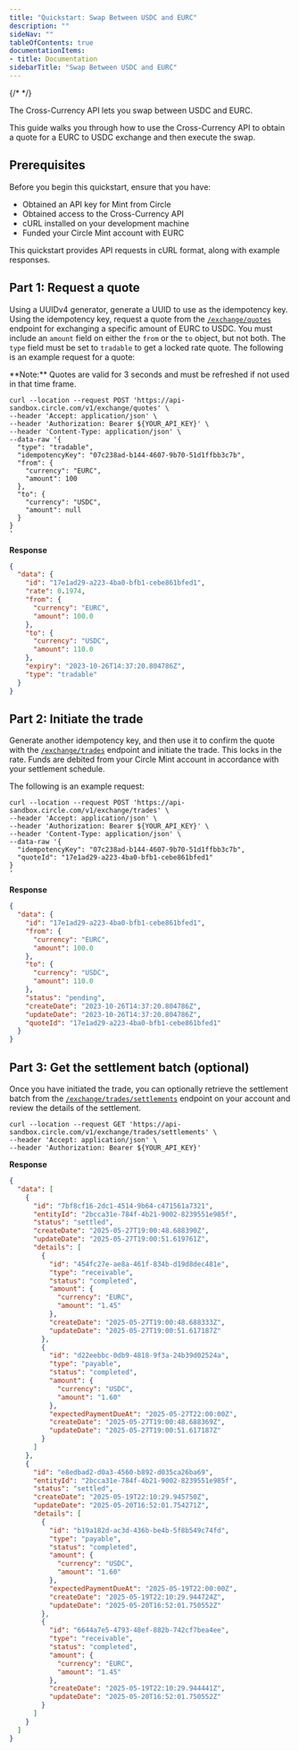 ```yaml
---
title: "Quickstart: Swap Between USDC and EURC"
description: ""
sideNav: ""
tableOfContents: true
documentationItems: 
- title: Documentation
sidebarTitle: "Swap Between USDC and EURC"
---
```


{/* <!-- markdownlint-disable MD036 --> */}

The Cross-Currency API lets you swap between USDC and EURC.

This guide walks you through how to use the Cross-Currency API to obtain a quote
for a EURC to USDC exchange and then execute the swap.

## Prerequisites

Before you begin this quickstart, ensure that you have:

- Obtained an API key for Mint from Circle
- Obtained access to the Cross-Currency API
- cURL installed on your development machine
- Funded your Circle Mint account with EURC

This quickstart provides API requests in cURL format, along with example
responses.

## Part 1: Request a quote

Using a UUIDv4 generator, generate a UUID to use as the idempotency key. Using
the idempotency key, request a quote from the
[`/exchange/quotes`](/api-reference/circle-mint/cross-currency/get-quote)
endpoint for exchanging a specific amount of EURC to USDC. You must include an
`amount` field on either the `from` or the `to` object, but not both. The `type`
field must be set to `tradable` to get a locked rate quote. The following is an
example request for a quote:

<Note>
**Note:** Quotes are valid for 3 seconds and must be refreshed if not used in
that time frame.
</Note>

```shell
curl --location --request POST 'https://api-sandbox.circle.com/v1/exchange/quotes' \
--header 'Accept: application/json' \
--header 'Authorization: Bearer ${YOUR_API_KEY}' \
--header 'Content-Type: application/json' \
--data-raw '{
  "type": "tradable",
  "idempotencyKey": "07c238ad-b144-4607-9b70-51d1ffbb3c7b",
  "from": {
    "currency": "EURC",
    "amount": 100
  },
  "to": {
    "currency": "USDC",
    "amount": null
  }
}
'
```

**Response**

```json
{
  "data": {
    "id": "17e1ad29-a223-4ba0-bfb1-cebe861bfed1",
    "rate": 0.1974,
    "from": {
      "currency": "EURC",
      "amount": 100.0
    },
    "to": {
      "currency": "USDC",
      "amount": 110.0
    },
    "expiry": "2023-10-26T14:37:20.804786Z",
    "type": "tradable"
  }
}
```

## Part 2: Initiate the trade

Generate another idempotency key, and then use it to confirm the quote with the
[`/exchange/trades`](/api-reference/circle-mint/cross-currency/create-fx-trade)
endpoint and initiate the trade. This locks in the rate. Funds are debited from
your Circle Mint account in accordance with your settlement schedule.

The following is an example request:

```shell
curl --location --request POST 'https://api-sandbox.circle.com/v1/exchange/trades' \
--header 'Accept: application/json' \
--header 'Authorization: Bearer ${YOUR_API_KEY}' \
--header 'Content-Type: application/json' \
--data-raw '{
  "idempotencyKey": "07c238ad-b144-4607-9b70-51d1ffbb3c7b",
  "quoteId": "17e1ad29-a223-4ba0-bfb1-cebe861bfed1"
}
'
```

**Response**

```json
{
  "data": {
    "id": "17e1ad29-a223-4ba0-bfb1-cebe861bfed1",
    "from": {
      "currency": "EURC",
      "amount": 100.0
    },
    "to": {
      "currency": "USDC",
      "amount": 110.0
    },
    "status": "pending",
    "createDate": "2023-10-26T14:37:20.804786Z",
    "updateDate": "2023-10-26T14:37:20.804786Z",
    "quoteId": "17e1ad29-a223-4ba0-bfb1-cebe861bfed1"
  }
}
```

## Part 3: Get the settlement batch (optional)

Once you have initiated the trade, you can optionally retrieve the settlement
batch from the
[`/exchange/trades/settlements`](/api-reference/circle-mint/cross-currency/get-settlements)
endpoint on your account and review the details of the settlement.

```shell
curl --location --request GET 'https://api-sandbox.circle.com/v1/exchange/trades/settlements' \
--header 'Accept: application/json' \
--header 'Authorization: Bearer ${YOUR_API_KEY}'
```

**Response**

```json
{
  "data": [
    {
      "id": "7bf8cf16-2dc1-4514-9b64-c471561a7321",
      "entityId": "2bcca31e-784f-4b21-9002-8239551e985f",
      "status": "settled",
      "createDate": "2025-05-27T19:00:48.688390Z",
      "updateDate": "2025-05-27T19:00:51.619761Z",
      "details": [
        {
          "id": "454fc27e-ae8a-461f-834b-d19d8dec481e",
          "type": "receivable",
          "status": "completed",
          "amount": {
            "currency": "EURC",
            "amount": "1.45"
          },
          "createDate": "2025-05-27T19:00:48.688333Z",
          "updateDate": "2025-05-27T19:00:51.617187Z"
        },
        {
          "id": "d22eebbc-0db9-4818-9f3a-24b39d02524a",
          "type": "payable",
          "status": "completed",
          "amount": {
            "currency": "USDC",
            "amount": "1.60"
          },
          "expectedPaymentDueAt": "2025-05-27T22:00:00Z",
          "createDate": "2025-05-27T19:00:48.688369Z",
          "updateDate": "2025-05-27T19:00:51.617187Z"
        }
      ]
    },
    {
      "id": "e8edbad2-d0a3-4560-b892-d035ca26ba69",
      "entityId": "2bcca31e-784f-4b21-9002-8239551e985f",
      "status": "settled",
      "createDate": "2025-05-19T22:10:29.945750Z",
      "updateDate": "2025-05-20T16:52:01.754271Z",
      "details": [
        {
          "id": "b19a182d-ac3d-436b-be4b-5f8b549c74fd",
          "type": "payable",
          "status": "completed",
          "amount": {
            "currency": "USDC",
            "amount": "1.60"
          },
          "expectedPaymentDueAt": "2025-05-19T22:00:00Z",
          "createDate": "2025-05-19T22:10:29.944724Z",
          "updateDate": "2025-05-20T16:52:01.750552Z"
        },
        {
          "id": "6644a7e5-4793-48ef-882b-742cf7bea4ee",
          "type": "receivable",
          "status": "completed",
          "amount": {
            "currency": "EURC",
            "amount": "1.45"
          },
          "createDate": "2025-05-19T22:10:29.944441Z",
          "updateDate": "2025-05-20T16:52:01.750552Z"
        }
      ]
    }
  ]
}
```
